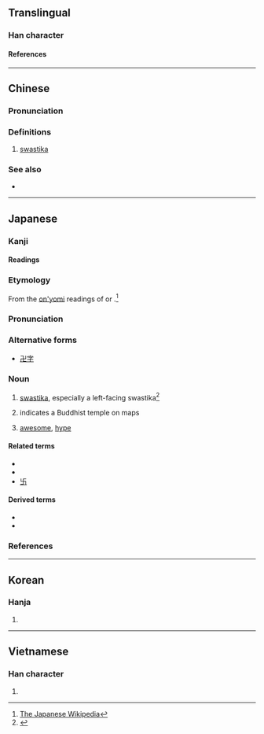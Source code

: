 {{also|卐|֍|֎}}
{{character info}}
==Translingual==

===Han character===
{{Han char|rn=24|rad=十|as=04|sn=6|four=12217|canj=NX|ids=⿻㇅⿳丨一丨}}

====References====
{{Han ref|kx=0156.210|dkj=02724|dj=0356.080|hdz=10051.150|uh=534D}}

----

==Chinese==
{{zh-forms}}

===Pronunciation===
{{zh-pron
|m=wàn
|ma=y
|c=maan6
|w=3ve
|mc=
|oc=
|cat=n
}}

===Definitions===
{{zh-hanzi}}

# [[swastika]]

===See also===
* {{zh-l|卐}}

----

==Japanese==

===Kanji===
{{ja-kanji|grade=|rs=十04}}

====Readings====
{{ja-readings
|goon=もん
|kanon=ばん
|kanyoon=まん
|kun=まんじ-
}}

{{wikipedia|lang=ja}}

===Etymology===
{{ja-kanjitab|まんじ|yomi=k}}
From the [[音読み|on'yomi]] readings of {{ja-l|卍字}} or {{ja-l|万字}}.<ref>[[:w:ja:卍|The Japanese Wikipedia]]</ref>

===Pronunciation===
{{ja-pron|yomi=k|まんじ|acc=0|acc_ref=DJR|acc2=1|acc2_ref=DJR}}

===Alternative forms===
* [[卍字]]

===Noun===
{{ja-noun|まんじ}}

# [[swastika]], especially a left-facing swastika<ref>{{R:Shogakukan}}</ref>
# {{lb|ja|cartography|sort=まんじ}} indicates a Buddhist temple on maps
# {{q|youth slang}} [[awesome]], [[hype]]

====Related terms====
* {{ja-r|鉤%十%字|かぎ%じゅう%じ}}
* {{ja-r|ハーケンクロイツ}}
* [[卐]]

====Derived terms====
* {{ja-r|卍%巴|まんじ%ともえ}}
* {{ja-r|卍%崩し組み子|まんじ%くずしくみこ}}

===References===
<references/>

----

==Korean==

===Hanja===
{{ko-hanja|만}}

# {{rfdef|ko|sort=十04}}

----

==Vietnamese==

===Han character===
{{vi-readings|reading=vạn|rs=十04}}

# {{rfdef|vi|sort=十04}}